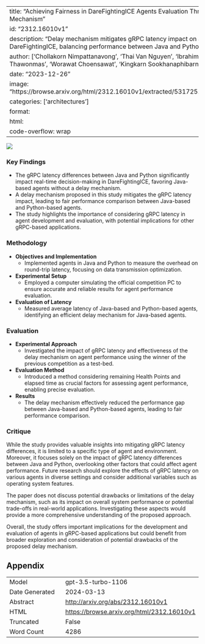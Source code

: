 
---
title: "Achieving Fairness in DareFightingICE Agents Evaluation Through a Delay Mechanism"
id: "2312.16010v1"
description: "Delay mechanism mitigates gRPC latency impact on agents in DareFightingICE, balancing performance between Java and Python."
author: ['Chollakorn Nimpattanavong', 'Thai Van Nguyen', 'Ibrahim Khan', 'Ruck Thawonmas', 'Worawat Choensawat', 'Kingkarn Sookhanaphibarn']
date: "2023-12-26"
image: "https://browse.arxiv.org/html/2312.16010v1/extracted/5317251/images/sandbox.png"
categories: ['architectures']
format:
  html:
    code-overflow: wrap
---

![](https://browse.arxiv.org/html/2312.16010v1/extracted/5317251/images/sandbox.png)

### Key Findings
- The gRPC latency differences between Java and Python significantly impact real-time decision-making in DareFightingICE, favoring Java-based agents without a delay mechanism.
- A delay mechanism proposed in this study mitigates the gRPC latency impact, leading to fair performance comparison between Java-based and Python-based agents.
- The study highlights the importance of considering gRPC latency in agent development and evaluation, with potential implications for other gRPC-based applications.

### Methodology
- **Objectives and Implementation**
  - Implemented agents in Java and Python to measure the overhead on round-trip latency, focusing on data transmission optimization.
- **Experimental Setup**
  - Employed a computer simulating the official competition PC to ensure accurate and reliable results for agent performance evaluation.
- **Evaluation of Latency**
  - Measured average latency of Java-based and Python-based agents, identifying an efficient delay mechanism for Java-based agents.

### Evaluation
- **Experimental Approach**
  - Investigated the impact of gRPC latency and effectiveness of the delay mechanism on agent performance using the winner of the previous competition as a test-bed.
- **Evaluation Method**
  - Introduced a method considering remaining Health Points and elapsed time as crucial factors for assessing agent performance, enabling precise evaluation.
- **Results**
  - The delay mechanism effectively reduced the performance gap between Java-based and Python-based agents, leading to fair performance comparison.

### Critique
While the study provides valuable insights into mitigating gRPC latency differences, it is limited to a specific type of agent and environment. Moreover, it focuses solely on the impact of gRPC latency differences between Java and Python, overlooking other factors that could affect agent performance. Future research should explore the effects of gRPC latency on various agents in diverse settings and consider additional variables such as operating system features.

The paper does not discuss potential drawbacks or limitations of the delay mechanism, such as its impact on overall system performance or potential trade-offs in real-world applications. Investigating these aspects would provide a more comprehensive understanding of the proposed approach.

Overall, the study offers important implications for the development and evaluation of agents in gRPC-based applications but could benefit from broader exploration and consideration of potential drawbacks of the proposed delay mechanism.

## Appendix

|          |          |
|----------|----------|
| Model     | gpt-3.5-turbo-1106       |
| Date Generated     | 2024-03-13       |
| Abstract | [http://arxiv.org/abs/2312.16010v1](http://arxiv.org/abs/2312.16010v1)        |
| HTML     | [https://browse.arxiv.org/html/2312.16010v1](https://browse.arxiv.org/html/2312.16010v1)       |
| Truncated       | False       |
| Word Count       | 4286       |